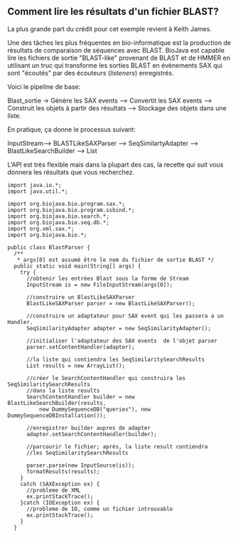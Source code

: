 == Comment lire les résultats d'un fichier BLAST? ==

La plus grande part du crédit pour cet exemple revient à Keith James.

Une des tâches les plus fréquentes en bio-informatique est la production de résultats de comparaison de séquences avec BLAST. BioJava est capable lire les fichiers de sortie "BLAST-like" provenant de BLAST et de HMMER en utilisant un truc qui transforme les sorties BLAST en évènements SAX qui sont "écoutés" par des écouteurs (''listeners'') enregistrés.

Voici le pipeline de base:

Blast_sortie -> Génère les SAX events --> Convertit les SAX events --> Construit les objets à partir des résultats --> Stockage des objets dans une liste.

En pratique, ça donne le processus suivant:

InputStream--> BLASTLikeSAXParser --> SeqSimilartyAdapter --> BlastLikeSearchBuilder --> List

L'API est très flexible mais dans la plupart des cas, la recette qui suit vous donnera les résultats que vous recherchez.

<pre>
import java.io.*;
import java.util.*;

import org.biojava.bio.program.sax.*;
import org.biojava.bio.program.ssbind.*;
import org.biojava.bio.search.*;
import org.biojava.bio.seq.db.*;
import org.xml.sax.*;
import org.biojava.bio.*;

public class BlastParser {
  /**
   * args[0] est assumé être le nom du fichier de sortie BLAST */
  public static void main(String[] args) {
    try {
      //obtenir les entrées Blast sous la forme de Stream
      InputStream is = new FileInputStream(args[0]);

      //construire un BlastLikeSAXParser
      BlastLikeSAXParser parser = new BlastLikeSAXParser();

      //construire un adaptateur pour SAX event qui les passera a un Handler.
      SeqSimilarityAdapter adapter = new SeqSimilarityAdapter();

      //initialiser l'adaptateur des SAX events  de l'objet parser
      parser.setContentHandler(adapter);

      //la liste qui contiendra les SeqSimilaritySearchResults
      List results = new ArrayList();

      //créer le SearchContentHandler qui construira les SeqSimilaritySearchResults
      //dans la liste results
      SearchContentHandler builder = new BlastLikeSearchBuilder(results,
          new DummySequenceDB("queries"), new DummySequenceDBInstallation());

      //enregistrer builder aupres de adapter
      adapter.setSearchContentHandler(builder);

      //parcourir le fichier; après, la liste result contiendra
      //les SeqSimilaritySearchResults

      parser.parse(new InputSource(is));
      formatResults(results);
    }
    catch (SAXException ex) {
      //probleme de XML
      ex.printStackTrace();
    }catch (IOException ex) {
      //probleme de IO, comme un fichier introuvable
      ex.printStackTrace();
    }
  }
</pre>